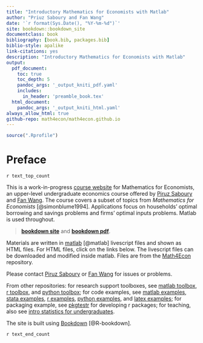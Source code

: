 ```yaml
---
title: "Introductory Mathematics for Economists with Matlab"
author: "Priuz Saboury and Fan Wang"
date: '`r format(Sys.Date(), "%Y-%m-%d")`'
site: bookdown::bookdown_site
documentclass: book
bibliography: [book.bib, packages.bib]
biblio-style: apalike
link-citations: yes
description: "Introductory Mathematics for Economists with Matlab"
output:
  pdf_document:
    toc: true
    toc_depth: 5
    pandoc_args: '_output_kniti_pdf.yaml'
    includes:
      in_header: 'preamble_book.tex'
  html_document:
    pandoc_args: '_output_kniti_html.yaml'
always_allow_html: true
github-repo: math4econ/math4econ.github.io
---
```


```r
source(".Rprofile")
```

# Preface {-}

`r text_top_count`

This is a work-in-progress [course website](http://math4econ.github.io/) for Mathematics for Economists, an upper-level undergraduate economics course offered by [Piruz Saboury](https://piruzsaboury.weebly.com/) and [Fan Wang](https://fanwangecon.github.io/). The course covers a subset of topics from *Mathematics for Economists* [@simonblume1994]. Applications focus on households' optimal borrowing and savings problems and firms' optimal inputs problems. Matlab is used throughout.

> [**bookdown site**](https://Math4Econ.github.io/bookdown) and [**bookdown pdf**](https://Math4econ.github.io/bookdown/Introductory-Mathematics-for-Economists-with-Matlab.pdf).

Materials are written in [matlab](https://www.mathworks.com/products/matlab.html) [@matlab] livescript files and shown as HTML files. For HTML files, click on the links below. The livescript files can be downloaded and modified inside matlab. Files are from the [Math4Econ](https://github.com/Math4Econ/Math4Econ.github.io) repository. 

Please contact [Piruz Saboury](https://piruzsaboury.weebly.com/) or [Fan Wang](https://fanwangecon.github.io/) for issues or problems.

From other repositories: for research support toolboxes, see [matlab toolbox](https://fanwangecon.github.io/mecontools/), [r toolbox](https://fanwangecon.github.io/recontools/), and [python toolbox](https://pyfan.readthedocs.io/en/latest/); for code examples, see [matlab examples](https://fanwangecon.github.io/m4econ/), [stata examples](https://fanwangecon.github.io/stata4econ/), [r examples](https://fanwangecon.github.io/r4econ/), [python examples](https://fanwangecon.github.io/py4econ/), and [latex examples](https://fanwangecon.github.io/tex4econ/); for packaging example, see [pkgtestr](http://fanwangecon.github.io/pkgtestr) for developing r packages; for teaching, also see [intro statistics for undergraduates](https://fanwangecon.github.io/stat4econ/).

The site is built using [Bookdown](https://bookdown.org/) [@R-bookdown].

`r text_end_count`
